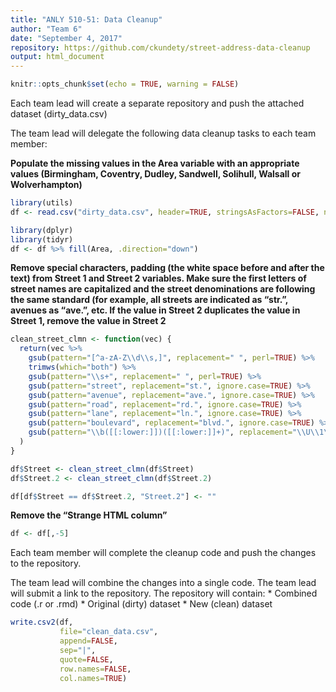 ```yaml
---
title: "ANLY 510-51: Data Cleanup"
author: "Team 6"
date: "September 4, 2017"
repository: https://github.com/ckundety/street-address-data-cleanup
output: html_document
---
```


```r
knitr::opts_chunk$set(echo = TRUE, warning = FALSE)
```

Each team lead will create a separate repository and push the attached dataset (dirty_data.csv)

The team lead will delegate the following data cleanup tasks to each team member:

**Populate the missing values in the Area variable with an appropriate values (Birmingham, Coventry, Dudley, Sandwell, Solihull, Walsall or Wolverhampton)**

```r
library(utils)
df <- read.csv("dirty_data.csv", header=TRUE, stringsAsFactors=FALSE, na.strings=c("","NA"))

library(dplyr)
library(tidyr)
df <- df %>% fill(Area, .direction="down")

```

**Remove special characters, padding (the white space before and after the text) from Street 1 and Street 2 variables. Make sure the first letters of street names are capitalized and the street denominations are following the same standard (for example, all streets are indicated as "str.", avenues as "ave.", etc. If the value in Street 2 duplicates the value in Street 1, remove the value in Street 2**

```r
clean_street_clmn <- function(vec) {
  return(vec %>%
    gsub(pattern="[^a-zA-Z\\d\\s,]", replacement=" ", perl=TRUE) %>%
    trimws(which="both") %>%
    gsub(pattern="\\s+", replacement=" ", perl=TRUE) %>%
    gsub(pattern="street", replacement="st.", ignore.case=TRUE) %>%
    gsub(pattern="avenue", replacement="ave.", ignore.case=TRUE) %>%
    gsub(pattern="road", replacement="rd.", ignore.case=TRUE) %>%
    gsub(pattern="lane", replacement="ln.", ignore.case=TRUE) %>%
    gsub(pattern="boulevard", replacement="blvd.", ignore.case=TRUE) %>%
    gsub(pattern="\\b([[:lower:]])([[:lower:]]+)", replacement="\\U\\1\\L\\2", perl=TRUE)
  )
}

df$Street <- clean_street_clmn(df$Street)
df$Street.2 <- clean_street_clmn(df$Street.2)

df[df$Street == df$Street.2, "Street.2"] <- ""
```

**Remove the "Strange HTML column"**

```r
df <- df[,-5]
```

Each team member will complete the cleanup code and push the changes to the repository.

The team lead will combine the changes into a single code. The team lead will submit a link to the repository. The repository will contain:
* Combined code (.r or .rmd) 
* Original (dirty) dataset
* New (clean) dataset 

```r
write.csv2(df,
           file="clean_data.csv",
           append=FALSE,
           sep="|",
           quote=FALSE,
           row.names=FALSE,
           col.names=TRUE)
```
